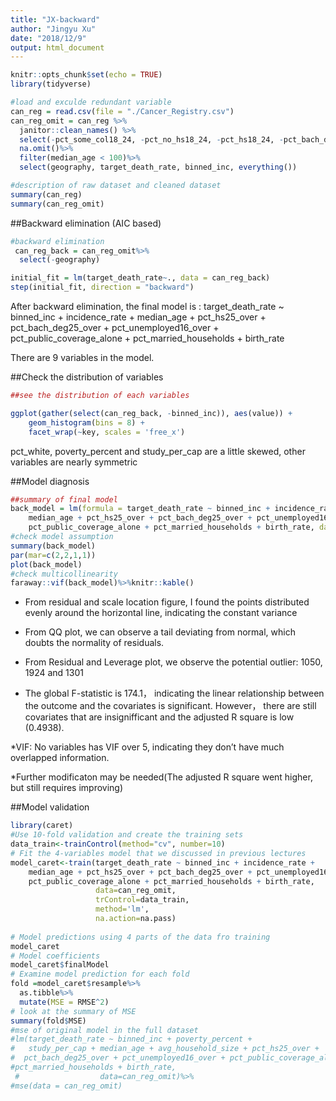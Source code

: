 ```yaml
---
title: "JX-backward"
author: "Jingyu Xu"
date: "2018/12/9"
output: html_document
---
```


```r
knitr::opts_chunk$set(echo = TRUE)
library(tidyverse)
```

```r
#load and exculde redundant variable
can_reg = read.csv(file = "./Cancer_Registry.csv")
can_reg_omit = can_reg %>% 
  janitor::clean_names() %>% 
  select(-pct_some_col18_24, -pct_no_hs18_24, -pct_hs18_24, -pct_bach_deg18_24, -avg_ann_count, -avg_deaths_per_year, -med_income, -pop_est2015, -median_age_male, -median_age_female, -percent_married, -pct_employed16_over, -pct_private_coverage, -pct_private_coverage_alone, -pct_emp_priv_coverage, -pct_public_coverage, -pct_black, -pct_asian, -pct_other_race) %>% 
  na.omit()%>%
  filter(median_age < 100)%>%
  select(geography, target_death_rate, binned_inc, everything())
```

```r
#description of raw dataset and cleaned dataset
summary(can_reg)
summary(can_reg_omit)
```


##Backward elimination (AIC based)
```r
#backward elimination
 can_reg_back = can_reg_omit%>%
  select(-geography)

initial_fit = lm(target_death_rate~., data = can_reg_back)
step(initial_fit, direction = "backward")
```

After backward elimination, the final model is : 
target_death_rate ~ binned_inc + incidence_rate + 
    median_age + pct_hs25_over + pct_bach_deg25_over + pct_unemployed16_over + 
    pct_public_coverage_alone + pct_married_households + birth_rate
    
There are 9 variables in the model.

##Check the distribution of variables
```r
##see the distribution of each variables

ggplot(gather(select(can_reg_back, -binned_inc)), aes(value)) + 
    geom_histogram(bins = 8) + 
    facet_wrap(~key, scales = 'free_x')
```

pct_white, poverty_percent and study_per_cap are a little skewed, other variables are nearly symmetric

##Model diagnosis
```r
##summary of final model
back_model = lm(formula = target_death_rate ~ binned_inc + incidence_rate + 
    median_age + pct_hs25_over + pct_bach_deg25_over + pct_unemployed16_over + 
    pct_public_coverage_alone + pct_married_households + birth_rate, data = can_reg_back)
#check model assumption
summary(back_model)
par(mar=c(2,2,1,1))
plot(back_model)
#check multicollinearity
faraway::vif(back_model)%>%knitr::kable()
```

*  From residual and scale location figure, I found the points distributed evenly around the horizontal line, indicating the constant variance

*  From QQ plot, we can observe a tail deviating from normal, which doubts the normality of residuals.

* From Residual and Leverage plot, we observe the potential outlier: 1050, 1924 and 1301

* The global F-statistic is 174.1， indicating the linear relationship between the outcome and the covariates is significant. However， there are still covariates that are insignifficant and the adjusted R square is low (0.4938).

*VIF: No variables has VIF over 5, indicating they don't have much overlapped information.

*Further modificaton may be needed(The adjusted R square went higher, but still requires improving)

##Model validation
```r
library(caret)
#Use 10-fold validation and create the training sets
data_train<-trainControl(method="cv", number=10)
# Fit the 4-variables model that we discussed in previous lectures
model_caret<-train(target_death_rate ~ binned_inc + incidence_rate + 
    median_age + pct_hs25_over + pct_bach_deg25_over + pct_unemployed16_over + 
    pct_public_coverage_alone + pct_married_households + birth_rate,
                   data=can_reg_omit,
                   trControl=data_train,
                   method='lm',
                   na.action=na.pass)
  
# Model predictions using 4 parts of the data fro training 
model_caret
# Model coefficients
model_caret$finalModel
# Examine model prediction for each fold
fold =model_caret$resample%>%
  as.tibble%>%
  mutate(MSE = RMSE^2)
# look at the summary of MSE
summary(fold$MSE)
#mse of original model in the full dataset
#lm(target_death_rate ~ binned_inc + poverty_percent + 
#   study_per_cap + median_age + avg_household_size + pct_hs25_over + 
#  pct_bach_deg25_over + pct_unemployed16_over + pct_public_coverage_alone + 
#pct_married_households + birth_rate,
 #                  data=can_reg_omit)%>%
#mse(data = can_reg_omit)
```


